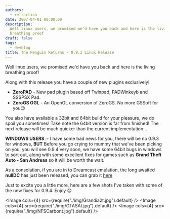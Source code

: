 ```yaml
---
authors:
  - refraction
date: 2007-04-01 00:00:00
description:
  Well linux users, we promised we'd have you back and here is the living
  breathing proof
draft: false
tags:
  - devblog
title: The Penguin Returns - 0.9.3 Linux Release
---
```


Well linux users, we promised we'd have you back and here is the living
breathing proof!

<!-- truncate -->

Along with this release you have a couple of new plugins exclusively!

- **ZeroPAD** - New pad plugin based off Twinpad, PADWinkeyb and
  SSSPSX Pad.
- **ZeroGS OGL** - An OpenGL conversion of ZeroGS. No more GSSoft for
  you😉

You also have available a 32bit and 64bit build for your pleasure, we do
spoil you sometimes! Take note the 64bit version is far from finished!
The next release will be much quicker than the current
implementation...

**WINDOWS USERS** :- I have some bad news for you, there will be no
0.9.3 for windows, **BUT** Before you go crying to mummy that we've
been picking on you, you will see 0.9.4 very soon, we have some 64bit
bugs in windows to sort out, along with some excellent fixes for games
such as **Grand Theft Auto - San Andreas** so it will be worth the
wait.

As a consolation, if you are in to Dreamcast emulation, the long awaited
**nullDC** has just been released, you can grab it
[here](http://forums.ngemu.com/nulldc-forum/87533-nulldc-v1-0-0-public-beta-1-a.html)

Just to excite you a little more, here are a few shots I've taken with
some of the new fixes for 0.9.4. Enjoy 😊

<Image cols={4} src={require("./img/Grandia2t.jpg").default} />
<Image cols={4} src={require("./img/GTASAt.jpg").default} />
<Image cols={4} src={require("./img/NFSCarbont.jpg").default} />
